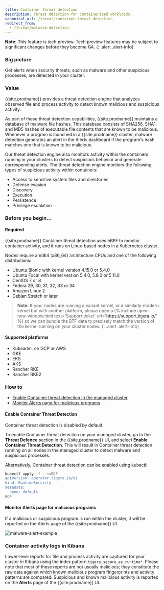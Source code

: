 ```yaml
---
title: Container threat detection
description: Threat detection for containerized workloads.
canonical_url: /threat/container-threat-detection
redirect_from:
  - /threat/malware-detection
---
```


**Note:** This feature is tech preview. Tech preview features may be subject to significant changes before they become GA.
{: .alert .alert-info}

### Big picture

Get alerts when security threats, such as malware and other suspicious processes, are detected in your cluster.

### Value

{{site.prodname}} provides a threat detection engine that analyzes observed file and process activity to detect known malicious and suspicious activity.

As part of these threat detection capabilities, {{site.prodname}} maintains a database of malware file
hashes. This database consists of SHA256, SHA1, and MD5 hashes of executable file contents that are
known to be malicious. Whenever a program is launched in a {{site.prodname}} cluster, malware
detection generates an alert in the Alerts dashboard if the program's hash matches one that is known
to be malicious.

Our threat detection engine also monitors activity within the containers running in your clusters to detect suspicious behavior and generate corresponding alerts. The threat detection engine monitors the following types of suspicious activity within containers:
- Access to sensitive system files and directories
- Defense evasion
- Discovery
- Execution
- Persistence
- Privilege escalation

### Before you begin...

#### Required

{{site.prodname}} Container threat detection uses eBPF to monitor container activity, and it runs on Linux-based
nodes in a Kubernetes cluster.

Nodes require amd64 (x86_64) architecture CPUs and one of the following distributions:

-  Ubuntu Bionic with kernel version 4.15.0 or 5.4.0
-  Ubuntu Focal with kernel version 5.4.0, 5.8.0 or 5.11.0
-  CentOS 7 or 8
-  Fedora 29, 30, 31, 32, 33 or 34
-  Amazon Linux 2
-  Debian Stretch or later

> **Note:** If your nodes are running a variant kernel, or a similarly-modern kernel but with another platform,
> please open a {% include open-new-window.html text='Support ticket' url='https://support.tigera.io/' %}
> so we can bundle the BTF data to precisely match the version of the kernel running on your cluster nodes.
{: .alert .alert-info}

#### Supported platforms

-  Kubeadm, on GCP or AWS
-  GKE
-  EKS
-  AKS
-  Rancher RKE
-  Rancher RKE2

### How to

- [Enable Container threat detection in the managed cluster](#enable-container-threat-detection)
- [Monitor Alerts page for malicious programs](#monitor-alerts-page-for-malicious-programs)

#### Enable Container Threat Detection

Container threat detection is disabled by default.

To enable Container threat detection on your managed cluster, go to the **Threat Defence** section in the {{site.prodname}} UI, and select **Enable Container Threat Detection**.
This will result in Container threat detection running on all nodes in the managed cluster to detect malware and suspicious processes. 

Alternatively, Container threat detection can be enabled using kubectl:

```bash
kubectl apply -f - <<EOF
apiVersion: operator.tigera.io/v1
kind: RuntimeSecurity
metadata:
  name: default
EOF
```

#### Monitor Alerts page for malicious programs

If a malicious or suspicious program is run within the cluster, it will be reported on the Alerts page of the
{{site.prodname}} UI.

![malware-alert-example]({{site.baseurl}}/images/malware-alert-example.png)

### Container activity logs in Kibana

Lower-level reports for file and process activity are captured for your cluster in Kibana using the index pattern `tigera_secure_ee_runtime*`. 
Please note that most of these reports are not usually malicious; they constitute the raw data against which known malicious program fingerprints and activity patterns are compared. Suspicious and known malicious activity is reported on the **Alerts** page of the {{site.prodname}} UI.
